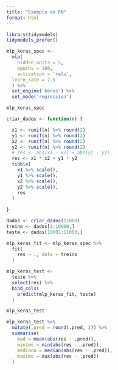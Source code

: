 ```yaml
---
title: "Exemplo de RN"
format: html
---
```


```r
library(tidymodels)
tidymodels_prefer()
```

```r
mlp_keras_spec <-
  mlp(
    hidden_units = 5, 
    epochs = 100, 
    activation = 'relu',
  learn_rate = 7.5
  ) %>%
  set_engine('keras') %>%
  set_mode('regression')

mlp_keras_spec
```

```r
criar_dados <- function(n) {

  x1 <- runif(n) %>% round(2)
  y1 <- runif(n) %>% round(2)
  x2 <- runif(n) %>% round(2)
  y2 <- runif(n) %>% round(2)
  # res <- abs(x1 - x2) + abs(y1 - y2)
  res <- x1 * x2 + y1 * y2
  tibble(
    x1 %>% scale(), 
    y1 %>% scale(), 
    x2 %>% scale(), 
    y2 %>% scale(), 
    res
  )
  
}
```

```r
dados <- criar_dados(11000)
treino <- dados[1:10000,]
teste <- dados[10001:11000,]
```

```r
mlp_keras_fit <- mlp_keras_spec %>% 
  fit(
    res ~ ., data = treino
  )
```

```r
mlp_keras_test <- 
  teste %>% 
  select(res) %>% 
  bind_cols(
    predict(mlp_keras_fit, teste)
  )

mlp_keras_test
```

```r
mlp_keras_test %>% 
  mutate(.pred = round(.pred, 2)) %>% 
  summarise(
    mad = mean(abs(res - .pred)),
    minimo = min(abs(res - .pred)),
    mediana = median(abs(res - .pred)),
    maximo = max(abs(res - .pred))
  )
```

